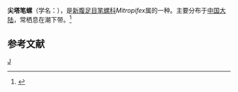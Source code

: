 {{Speciesbox
| taxon = Mitropifex obeliscus
| binomial_authority = (Reeve)
}}
'''尖塔笔螺'''（学名：''{{lang|la|Mitropifex obeliscus}}''），是[[新腹足目|新腹足目]][[笔螺科|笔螺科]]''Mitropifex''属的一种。主要分布于[[中国大陆|中国大陆]]，常栖息在潮下带。<ref>{{cite web|url=http://shell.sinica.edu.tw/chinese/shellbase_detail.php?science_no=6178|title=国际贝库：尖塔笔螺|publisher=台湾贝类资料库|accessdate=2009-08-11|archive-date=2016-03-04|archive-url=https://web.archive.org/web/20160304105725/http://shell.sinica.edu.tw/chinese/shellbase_detail.php?science_no=6178|dead-url=no}}</ref>

== 参考文献 ==
{{reflist}}

{{Taxonbar}}
[[Category:笔螺科|J]]